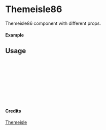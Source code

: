 
<Meta of={Themeisle86} title="Themeisle/Themeisle86" />

# Themeisle86

Themeisle86 component with different props.

#### Example

<Canvas of={Themeisle86.Primary} />

## Usage

```ts
import { Themeisle86 } from "yadl-ui";

const Example = () => {
  return (
      <Themeisle86 />
  );
};

export default Example;
```

#### Credits
[Themeisle](https://themeisle.com/illustrations/)
